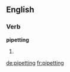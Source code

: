 
==English==

===Verb===
'''pipetting'''

# {{present participle of|pipet}}

[[de:pipetting]]
[[fr:pipetting]]